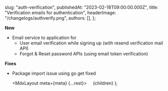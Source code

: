 
  slug: "auth-verification",
  publishedAt: "2023-02-18T09:00:00.000Z",
  title: "Verification emails for authentication",
  headerImage: "/changelogs/authverify.png",
  authors: [],
};

**New**

- Email service to application for
  - User email verification while signing up (with resend verification mail API)
  - Forgot & Reset password APIs (using email token verification)

**Fixes**

- Package import issue using go get fixed

  <MdxLayout meta={meta} {...rest}>
        {children}
  </MdxLayout>
);
